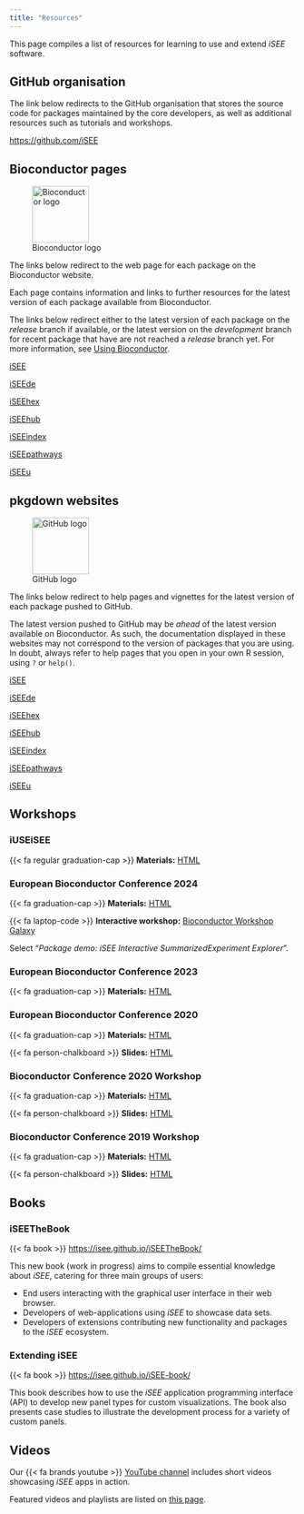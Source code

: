 ```yaml
---
title: "Resources"
---
```


This page compiles a list of resources for learning to use and extend *iSEE* software.

## GitHub organisation

The link below redirects to the GitHub organisation that stores the source code for packages maintained by the core developers, as well as additional resources such as tutorials and workshops.

<https://github.com/iSEE>

## Bioconductor pages

![Bioconductor logo](https://bioconductor.org/images/logo/png/bioconductor_logo_cmyk.png){height="100px"}

The links below redirect to the web page for each package on the Bioconductor website.

Each page contains information and links to further resources for the latest version of each package available from Bioconductor.

::: {.callout-note}
The links below redirect either to the latest version of each package on the *release* branch if available,
or the latest version on the *development* branch for recent package that have are not reached a *release* branch yet.
For more information, see [Using Bioconductor](https://www.bioconductor.org/install/).
:::

::: {layout-ncol=3}

[iSEE](https://bioconductor.org/packages/iSEE/)

[iSEEde](https://bioconductor.org/packages/iSEEde/)

[iSEEhex](https://bioconductor.org/packages/iSEEhex/)

[iSEEhub](https://bioconductor.org/packages/iSEEhub/)

[iSEEindex](https://bioconductor.org/packages/iSEEindex/)

[iSEEpathways](https://bioconductor.org/packages/iSEEpathways/)

[iSEEu](https://bioconductor.org/packages/iSEEu/)
:::

## pkgdown websites

![GitHub logo](images/third-party/GitHub_Logo.png){height="100px"}

The links below redirect to help pages and vignettes for the latest version of each package pushed to GitHub.

::: {.callout-note}
The latest version pushed to GitHub may be *ahead* of the latest version available on Bioconductor.
As such, the documentation displayed in these websites may not correspond to the version of packages that you are using.
In doubt, always refer to help pages that you open in your own R session, using `?` or `help()`.
:::

::: {layout-ncol=3}

[iSEE](https://isee.github.io/iSEE/)

[iSEEde](https://isee.github.io/iSEEde/)

[iSEEhex](https://isee.github.io/iSEEhex/)

[iSEEhub](https://isee.github.io/iSEEhub/)

[iSEEindex](https://isee.github.io/iSEEindex/)

[iSEEpathways](https://isee.github.io/iSEEpathways/)

[iSEEu](https://isee.github.io/iSEEu/)
:::

## Workshops

### iUSEiSEE

{{< fa regular graduation-cap >}} **Materials:** [HTML](https://isee.github.io/iUSEiSEE/)

### European Bioconductor Conference 2024

{{< fa graduation-cap >}} **Materials:** [HTML](https://isee.github.io/iSEEDemoEuroBioC2024/articles/workshop_isee_extension.html)

{{< fa laptop-code >}} **Interactive workshop:** [Bioconductor Workshop Galaxy](https://workshop.bioconductor.org/)

Select "*Package demo: iSEE Interactive SummarizedExperiment Explorer*".

### European Bioconductor Conference 2023

{{< fa graduation-cap >}} **Materials:** [HTML](https://isee.github.io/iSEEDemoEuroBioC2023/articles/iSEEdemo.html)

### European Bioconductor Conference 2020

{{< fa graduation-cap >}} **Materials:** [HTML](https://isee.github.io/iSEEWorkshopEuroBioc2020/)

{{< fa person-chalkboard >}} **Slides:** [HTML](https://isee.github.io/iSEEWorkshopEuroBioc2020Slides/)

### Bioconductor Conference 2020 Workshop

{{< fa graduation-cap >}} **Materials:** [HTML](https://isee.github.io/iSEEWorkshop2020/)

{{< fa person-chalkboard >}} **Slides:** [HTML](https://isee.github.io/iSEEWorkshop2020Slides/)

### Bioconductor Conference 2019 Workshop

{{< fa graduation-cap >}} **Materials:** [HTML](https://isee.github.io/iSEEWorkshop2019/)

{{< fa person-chalkboard >}}  **Slides:** [HTML](https://isee.github.io/iSEEWorkshop2019Slides/)

## Books

### iSEETheBook

{{< fa book >}} <https://isee.github.io/iSEETheBook/>

This new book (work in progress) aims to compile essential knowledge about *iSEE*, catering for three main groups of users:

- End users interacting with the graphical user interface in their web browser.
- Developers of web-applications using *iSEE* to showcase data sets.
- Developers of extensions contributing new functionality and packages to the *iSEE* ecosystem.

### Extending iSEE

{{< fa book >}} <https://isee.github.io/iSEE-book/>

This book describes how to use the *iSEE* application programming interface (API) to develop new panel types for custom visualizations.
The book also presents case studies to illustrate the development process for a variety of custom panels.

## Videos

Our {{< fa brands youtube >}} [YouTube channel][isee-youtube] includes short videos showcasing *iSEE* apps in action.

Featured videos and playlists are listed on [this page](/videos.qmd).

<!-- 
Other resources:

- <https://github.com/iSEE/iSEE_instances>
-->

[isee-youtube]: https://www.youtube.com/@iSEEdevelopers
